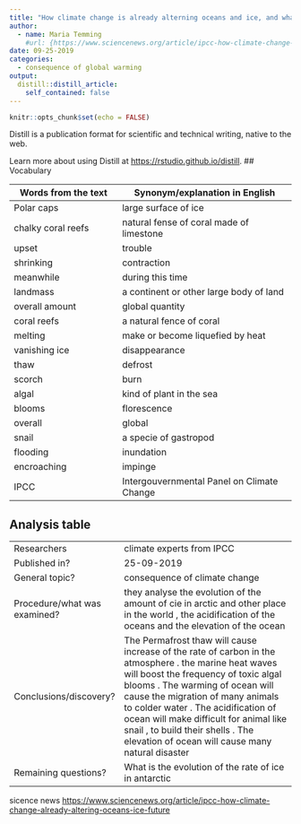 ```yaml
---
title: "How climate change is already alterning oceans and ice, and what's come"
author:
  - name: Maria Temming
    #url: {https://www.sciencenews.org/article/ipcc-how-climate-change-already-altering-oceans-ice-future}
date: 09-25-2019
categories:
  - consequence of global warming
output:
  distill::distill_article:
    self_contained: false
---
```


```r
knitr::opts_chunk$set(echo = FALSE)
```

Distill is a publication format for scientific and technical writing, native to the web.

Learn more about using Distill at <https://rstudio.github.io/distill>.
## Vocabulary 

| Words from the text | Synonym/explanation in English |
| ------------------- | ------------------------------ |
| Polar caps          | large surface of ice           |
| chalky coral reefs  | natural fense of coral made of limestone         |
|     upset           |     trouble                    |
| shrinking           |  contraction                   |
| meanwhile           |     during this time           |
|   landmass          |   a continent or other large body of land      |
|  overall amount     |    global quantity             |
|  coral reefs        |   a natural fence of coral     |
|   melting           |  make or become liquefied by heat              |
|   vanishing ice     |  disappearance                 |
|   thaw              |  defrost                       |
| scorch              |   burn                         |
| algal               |  kind of plant in the sea      |
|  blooms             |     florescence                |
| overall             |   global                       |
|   snail             |  a specie of gastropod         |
|   flooding          |   inundation                   |
|  encroaching        |   impinge                      |
|  IPCC               |   Intergouvernmental Panel on Climate Change |
## Analysis table 

|                              |                                                                     |
| ---------------------------- | ------------------------------------------------------------------- |
| Researchers                  |climate experts from IPCC                |
| Published in?                | 25-09-2019                                                          |
| General topic?               |  consequence of climate change                                                             |
| Procedure/what was examined? | they analyse the evolution of the amount of cie in arctic and other place in the world , the acidification of the oceans and the elevation of the ocean|
| Conclusions/discovery?       |  The Permafrost thaw will cause increase of the rate of carbon in the atmosphere . the marine heat waves will boost the frequency of toxic algal blooms . The warming of ocean will cause the migration of many animals to colder water . The acidification of ocean will make difficult for animal like snail , to build their shells . The elevation of ocean will cause many natural disaster     |
| Remaining questions?         | What is the evolution of the rate of ice in antarctic|

sicence news
<https://www.sciencenews.org/article/ipcc-how-climate-change-already-altering-oceans-ice-future>
